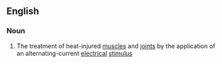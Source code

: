 ==English==

===Noun===
{{en-noun|head=[[interferential]] [[stimulation]]|-}}

#{{medicine}} The treatment of heat-injured [[muscle]]s and [[joint]]s by the application of an alternating-current [[electrical]] [[stimulus]]